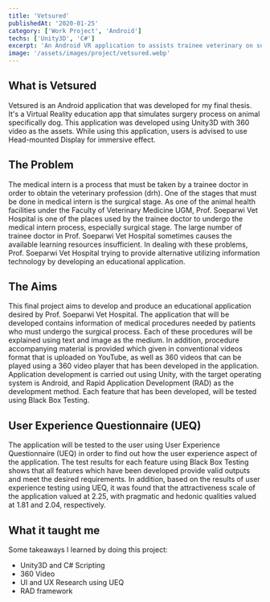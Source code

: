 ```yaml
---
title: 'Vetsured'
publishedAt: '2020-01-25'
category: ['Work Project', 'Android']
techs: ['Unity3D', 'C#']
excerpt: 'An Android VR application to assists trainee veterinary on surgery procedure learning.'
image: '/assets/images/project/vetsured.webp'
---
```


## What is Vetsured

Vetsured is an Android application that was developed for my final thesis.
It's a Virtual Reality education app that simulates surgery process on animal specifically dog.
This application was developed using Unity3D with 360 video as the assets.
While using this application, users is advised to use Head-mounted Display for immersive effect.

## The Problem

The medical intern is a process that must be taken by a trainee doctor in order to obtain
the veterinary profession (drh). One of the stages that must be done in medical intern is the
surgical stage. As one of the animal health facilities under the Faculty of Veterinary Medicine
UGM, Prof. Soeparwi Vet Hospital is one of the places used by the trainee doctor to undergo
the medical intern process, especially surgical stage. The large number of trainee doctor in
Prof. Soeparwi Vet Hospital sometimes causes the available learning resources insufficient. In
dealing with these problems, Prof. Soeparwi Vet Hospital trying to provide alternative utilizing
information technology by developing an educational application.

## The Aims

This final project aims to develop and produce an educational application desired by Prof. Soeparwi Vet Hospital.
The application that will be developed contains information of medical procedures needed by
patients who must undergo the surgical process. Each of these procedures will be explained
using text and image as the medium. In addition, procedure accompanying material is provided
which given in conventional videos format that is uploaded on YouTube, as well as 360 videos
that can be played using a 360 video player that has been developed in the application.
Application development is carried out using Unity, with the target operating system is
Android, and Rapid Application Development (RAD) as the development method. Each feature
that has been developed, will be tested using Black Box Testing.

## User Experience Questionnaire (UEQ)

The application will be tested to the user using User Experience Questionnaire (UEQ)
in order to find out how the user experience aspect of the application.
The test results for each feature using Black Box Testing shows that all features which
have been developed provide valid outputs and meet the desired requirements. In addition,
based on the results of user experience testing using UEQ, it was found that the attractiveness
scale of the application valued at 2.25, with pragmatic and hedonic qualities valued at 1.81
and 2.04, respectively.

## What it taught me

Some takeaways I learned by doing this project:

- Unity3D and C# Scripting
- 360 Video
- UI and UX Research using UEQ
- RAD framework
